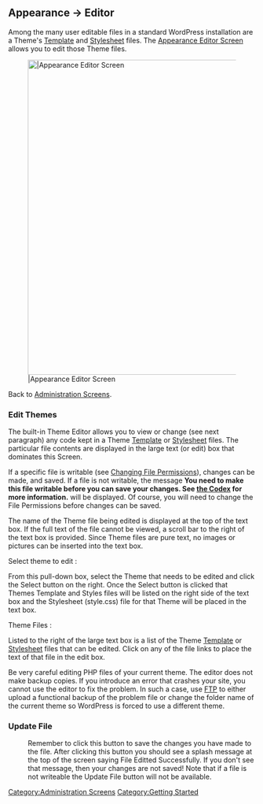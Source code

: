 {{Languages|
{{en|Appearance Editor Screen}}
{{ja|Appearance Editor SubPanel}}
{{pt-br|Sub-Painel Aparência-Editor}}
}}

==Appearance &rarr; Editor==  

Among the many user editable files in a standard WordPress installation are a Theme's [[Templates|Template]] and [[CSS|Stylesheet]] files.  The [[Appearance Editor Screen]] allows you to edit those Theme files.

[[Image:themeeditor.png|640px||Appearance Editor Screen]]

Back to [[Administration Screens]].

===Edit Themes===

The built-in Theme Editor allows you to view or change (see next paragraph) any code kept in a Theme [[Templates|Template]] or [[CSS|Stylesheet]] files.  The particular file contents are displayed in the large text (or edit) box that dominates this Screen.

If a specific file is writable (see [[Changing File Permissions]]), changes can be made, and saved.  If a file is not writable, the message '''You need to make this file writable before you can save your changes. See [[Changing File Permissions|the Codex]] for more information.''' will be displayed.  Of course, you will need to change the File Permissions before changes can be saved.

The name of the Theme file being edited is displayed at the top of the text box.  If the full text of the file cannot be viewed, a scroll bar to the right of the text box is provided.  Since Theme files are pure text, no images or pictures can be inserted into the text box.

;Select theme to edit : 
From this pull-down box, select the Theme that needs to be edited and click the Select button on the right.  Once the Select button is clicked that Themes Template and Styles files will be listed on the right side of the text box and the Stylesheet (style.css) file for that Theme will be placed in the text box.

;Theme Files :
Listed to the right of the large text box is a list of the Theme [[Templates|Template]] or [[CSS|Stylesheet]] files that can be edited.  Click on any of the file links to place the text of that file in the edit box.

Be very careful editing PHP files of your current theme. The editor does not make backup copies. If you introduce an error that crashes your site, you cannot use the editor to fix the problem. In such a case, use [[FTP_Clients|FTP]] to either upload a functional backup of the problem file or change the folder name of the current theme so WordPress is forced to use a different theme.

===Update File===
:Remember to click this button to save the changes you have made to the file.  After clicking this button you should see a splash message at the top of the screen saying File Editted Successfully.  If you don't see that message, then your changes are not saved!  Note that if a file is not writeable the Update File button will not be available.

{{Administration Screens Footer}}

[[Category:Administration Screens]]
[[Category:Getting Started]]